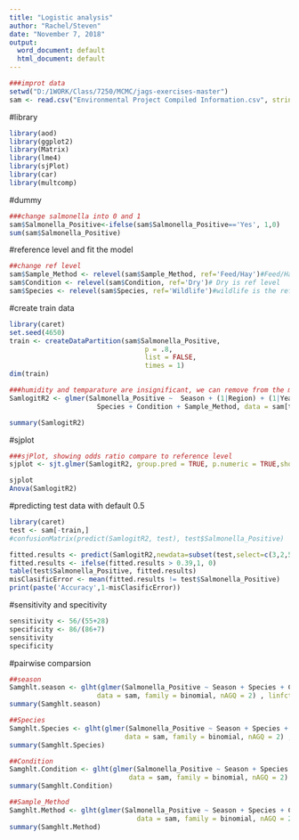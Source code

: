 ---
title: "Logistic analysis"
author: "Rachel/Steven"
date: "November 7, 2018"
output:
  word_document: default
  html_document: default
---

```{r}
###improt data
setwd("D:/1WORK/Class/7250/MCMC/jags-exercises-master")
sam <- read.csv("Environmental Project Compiled Information.csv", stringsAsFactors = T)

```


#library
```{r}
library(aod)
library(ggplot2)
library(Matrix)
library(lme4)
library(sjPlot)
library(car)
library(multcomp)
```



#dummy
```{r}
###change salmonella into 0 and 1
sam$Salmonella_Positive<-ifelse(sam$Salmonella_Positive=='Yes', 1,0)
sum(sam$Salmonella_Positive)
```

#reference level and fit the model
```{r}
##change ref level
sam$Sample_Method <- relevel(sam$Sample_Method, ref='Feed/Hay')#Feed/Hay is ref level
sam$Condition <- relevel(sam$Condition, ref='Dry')# Dry is ref level
sam$Species <- relevel(sam$Species, ref='Wildlife')#wildlife is the ref level
```

#create train data
```{r}
library(caret)
set.seed(4650)
train <- createDataPartition(sam$Salmonella_Positive, 
                                  p = .8, 
                                  list = FALSE, 
                                  times = 1)
dim(train)
```

```{r}
###humidity and temparature are insignificant, we can remove from the model
SamlogitR2 <- glmer(Salmonella_Positive ~  Season + (1|Region) + (1|Year)+
                      Species + Condition + Sample_Method, data = sam[train,], family = binomial)

summary(SamlogitR2)
```

#sjplot
```{r}
###sjPlot, showing odds ratio compare to reference level
sjplot <- sjt.glmer(SamlogitR2, group.pred = TRUE, p.numeric = TRUE,show.re.var = TRUE, exp.coef = TRUE)

sjplot
Anova(SamlogitR2)

```

#predicting test data with default 0.5
```{r}
library(caret)
test <- sam[-train,]
#confusionMatrix(predict(SamlogitR2, test), test$Salmonella_Positive)

```



```{r}
fitted.results <- predict(SamlogitR2,newdata=subset(test,select=c(3,2,5,8,9,13)),type='response')
fitted.results <- ifelse(fitted.results > 0.39,1, 0)
table(test$Salmonella_Positive, fitted.results)
misClasificError <- mean(fitted.results != test$Salmonella_Positive)
print(paste('Accuracy',1-misClasificError))
```
#sensitivity and specitivity
```{r}
sensitivity <- 56/(55+28)
specificity <- 86/(86+7)
sensitivity
specificity
```
#pairwise comparsion
```{r}
##season
Samghlt.season <- glht(glmer(Salmonella_Positive ~ Season + Species + Condition + Sample_Method + (1|Region),
                      data = sam, family = binomial, nAGQ = 2) , linfct = mcp(Season = "Tukey"))
summary(Samghlt.season)

##Species
Samghlt.Species <- glht(glmer(Salmonella_Positive ~ Season + Species + Condition + Sample_Method + (1|Region),
                             data = sam, family = binomial, nAGQ = 2) , linfct = mcp(Species = "Tukey"))
summary(Samghlt.Species)

##Condition
Samghlt.Condition <- glht(glmer(Salmonella_Positive ~ Season + Species + Condition + Sample_Method + (1|Region),
                              data = sam, family = binomial, nAGQ = 2) , linfct = mcp(Condition = "Tukey"))
summary(Samghlt.Condition)

##Sample_Method
Samghlt.Method <- glht(glmer(Salmonella_Positive ~ Season + Species + Condition + Sample_Method + (1|Region),
                                data = sam, family = binomial, nAGQ = 2) , linfct = mcp(Sample_Method = "Tukey"))
summary(Samghlt.Method)

```